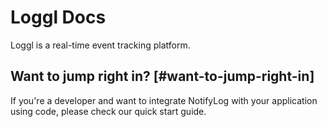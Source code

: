 
# Loggl Docs

Loggl is a real-time event tracking platform.

## Want to jump right in? [#want-to-jump-right-in]

If you're a developer and want to integrate NotifyLog with your application using code, please check our quick start guide.

<Cards num={1}>
  <Card
    arrow
    title="Quick Start"
    href="/docs/quick-start">
  </Card>
</Cards>

[//]: # (We have an ever-growing number of integrations if you're a no-code developer and want to integrate Loggl with your application using a third-party service.)

[//]: # (<Cards num={1}>)
[//]: # (  <Card)
[//]: # (    arrow)
[//]: # (    title="Integrations")
[//]: # (    href="/docs/integrations">)
[//]: # (  </Card>)
[//]: # (</Cards>)